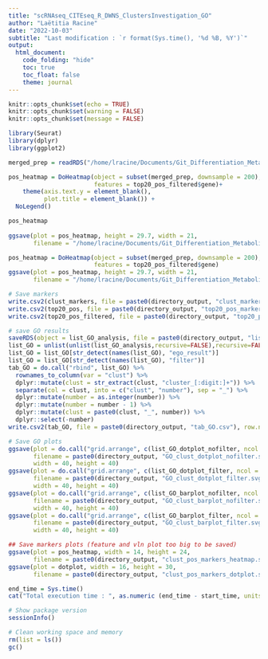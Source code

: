 ```yaml
---
title: "scRNAseq_CITEseq_R_DWNS_ClustersInvestigation_GO"
author: "Laëtitia Racine"
date: "2022-10-03"
subtitle: "Last modification : `r format(Sys.time(), '%d %B, %Y')`"
output:
  html_document:
    code_folding: "hide"
    toc: true
    toc_float: false
    theme: journal
---
```


<style>
body {text-align: justify}
</style>

```r

knitr::opts_chunk$set(echo = TRUE)
knitr::opts_chunk$set(warning = FALSE)
knitr::opts_chunk$set(message = FALSE)

```

```r

library(Seurat)
library(dplyr)
library(ggplot2)

```

```r

merged_prep = readRDS("/home/lracine/Documents/Git_Differentiation_Metabolism/exp/scRNAseq/merged_all_prep_1-40dim.rds")

pos_heatmap = DoHeatmap(object = subset(merged_prep, downsample = 200),
                        features = top20_pos_filtered$gene)+
    theme(axis.text.y = element_blank(),
          plot.title = element_blank()) +
  NoLegend() 

pos_heatmap
  
ggsave(plot = pos_heatmap, height = 29.7, width = 21, 
       filename = "/home/lracine/Documents/Git_Differentiation_Metabolism/exp/scRNAseq/heatmap_light.png")

pos_heatmap = DoHeatmap(object = subset(merged_prep, downsample = 200),
                        features = top20_pos_filtered$gene)
ggsave(plot = pos_heatmap, height = 29.7, width = 21, 
       filename = "/home/lracine/Documents/Git_Differentiation_Metabolism/exp/scRNAseq/heatmap.png")

```

```r

# Save markers
write.csv2(clust_markers, file = paste0(directory_output, "clust_markers.csv"), row.names = FALSE)
write.csv2(top20_pos, file = paste0(directory_output, "top20_pos_markers.csv"), row.names = FALSE)
write.csv2(top20_pos_filtered, file = paste0(directory_output, "top20_pos_filtered_markers.csv"), row.names = FALSE)

# save GO results 
saveRDS(object = list_GO_analysis, file = paste0(directory_output, "list_GO_clust.rds"))
list_GO = unlist(unlist(list_GO_analysis,recursive=FALSE),recursive=FALSE)
list_GO = list_GO[str_detect(names(list_GO), "ego_result")]
list_GO = list_GO[str_detect(names(list_GO), "filter")]
tab_GO = do.call("rbind", list_GO) %>%
  rownames_to_column(var = "clust") %>%
  dplyr::mutate(clust = str_extract(clust, "cluster_[:digit:]+")) %>%
  separate(col = clust, into = c("clust", "number"), sep = "_") %>%
  dplyr::mutate(number = as.integer(number)) %>%
  dplyr::mutate(number = number - 1) %>%
  dplyr::mutate(clust = paste0(clust, "_", number)) %>%
  dplyr::select(-number)
write.csv2(tab_GO, file = paste0(directory_output, "tab_GO.csv"), row.names = FALSE)

# Save GO plots
ggsave(plot = do.call("grid.arrange", c(list_GO_dotplot_nofilter, ncol = 7)),
       filename = paste0(directory_output, "GO_clust_dotplot_nofilter.svg"),
       width = 40, height = 40)
ggsave(plot = do.call("grid.arrange", c(list_GO_dotplot_filter, ncol = 7)),
       filename = paste0(directory_output, "GO_clust_dotplot_filter.svg"),
       width = 40, height = 40)
ggsave(plot = do.call("grid.arrange", c(list_GO_barplot_nofilter, ncol = 7)),
       filename = paste0(directory_output, "GO_clust_barplot_nofilter.svg"),
       width = 40, height = 40)
ggsave(plot = do.call("grid.arrange", c(list_GO_barplot_filter, ncol = 7)),
       filename = paste0(directory_output, "GO_clust_barplot_filter.svg"),
       width = 40, height = 40)

## Save markers plots (feature and vln plot too big to be saved)
ggsave(plot = pos_heatmap, width = 14, height = 24,
       filename = paste0(directory_output, "clust_pos_markers_heatmap.svg"))
ggsave(plot = dotplot, width = 16, height = 30,
       filename = paste0(directory_output, "clust_pos_markers_dotplot.svg"))

```


```r

end_time = Sys.time()
cat("Total execution time : ", as.numeric (end_time - start_time, units = "mins"), "minutes")

# Show package version
sessionInfo()

```

```r

# Clean working space and memory 
rm(list = ls())
gc()

```

